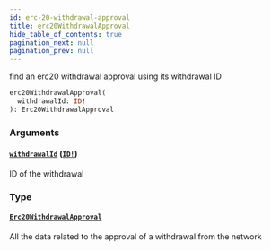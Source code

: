 ```yaml
---
id: erc-20-withdrawal-approval
title: erc20WithdrawalApproval
hide_table_of_contents: true
pagination_next: null
pagination_prev: null
---
```



find an erc20 withdrawal approval using its withdrawal ID

```graphql
erc20WithdrawalApproval(
  withdrawalId: ID!
): Erc20WithdrawalApproval
```


### Arguments

#### [`withdrawalId`](#) ([`ID!`](/docs/testnet/graphql/scalars/id))

ID of the withdrawal


### Type

#### [`Erc20WithdrawalApproval`](/docs/testnet/graphql/objects/erc-20-withdrawal-approval)

All the data related to the approval of a withdrawal from the network




